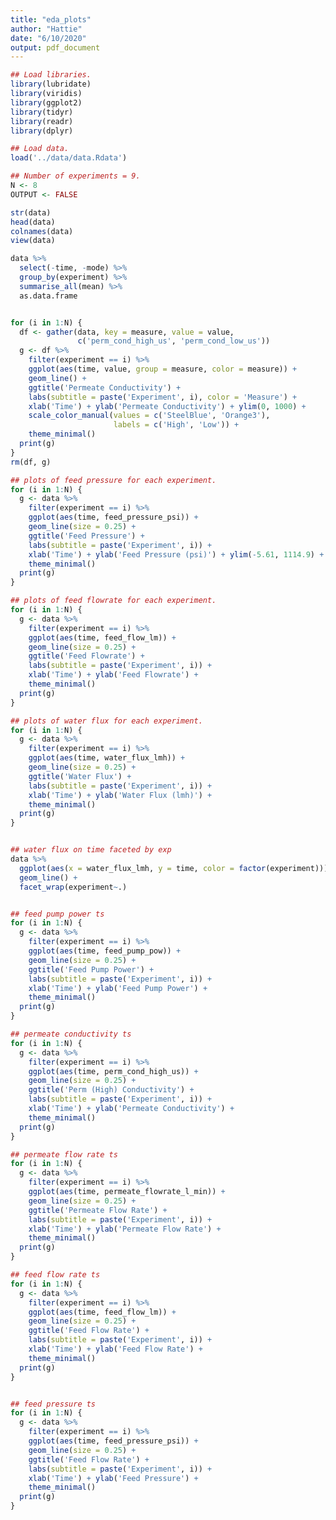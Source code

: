 ```yaml
---
title: "eda_plots"
author: "Hattie"
date: "6/10/2020"
output: pdf_document
---
```


```r
## Load libraries.
library(lubridate)
library(viridis)
library(ggplot2)
library(tidyr)
library(readr)
library(dplyr)

## Load data.
load('../data/data.Rdata')

## Number of experiments = 9.
N <- 8
OUTPUT <- FALSE
```

```r
str(data)
head(data)
colnames(data)
view(data)
```

```r
data %>%
  select(-time, -mode) %>%
  group_by(experiment) %>%
  summarise_all(mean) %>%
  as.data.frame


for (i in 1:N) {
  df <- gather(data, key = measure, value = value,
               c('perm_cond_high_us', 'perm_cond_low_us'))
  g <- df %>%
    filter(experiment == i) %>%
    ggplot(aes(time, value, group = measure, color = measure)) +
    geom_line() +
    ggtitle('Permeate Conductivity') +
    labs(subtitle = paste('Experiment', i), color = 'Measure') +
    xlab('Time') + ylab('Permeate Conductivity') + ylim(0, 1000) +
    scale_color_manual(values = c('SteelBlue', 'Orange3'),
                       labels = c('High', 'Low')) +
    theme_minimal()
  print(g)
}
rm(df, g)

## plots of feed pressure for each experiment.
for (i in 1:N) {
  g <- data %>%
    filter(experiment == i) %>%
    ggplot(aes(time, feed_pressure_psi)) +
    geom_line(size = 0.25) +
    ggtitle('Feed Pressure') +
    labs(subtitle = paste('Experiment', i)) +
    xlab('Time') + ylab('Feed Pressure (psi)') + ylim(-5.61, 1114.9) +
    theme_minimal()
  print(g)
}

## plots of feed flowrate for each experiment.
for (i in 1:N) {
  g <- data %>%
    filter(experiment == i) %>%
    ggplot(aes(time, feed_flow_lm)) +
    geom_line(size = 0.25) +
    ggtitle('Feed Flowrate') +
    labs(subtitle = paste('Experiment', i)) +
    xlab('Time') + ylab('Feed Flowrate') +
    theme_minimal()
  print(g)
}

## plots of water flux for each experiment.
for (i in 1:N) {
  g <- data %>%
    filter(experiment == i) %>%
    ggplot(aes(time, water_flux_lmh)) +
    geom_line(size = 0.25) +
    ggtitle('Water Flux') +
    labs(subtitle = paste('Experiment', i)) +
    xlab('Time') + ylab('Water Flux (lmh)') +
    theme_minimal()
  print(g)
}


## water flux on time faceted by exp
data %>% 
  ggplot(aes(x = water_flux_lmh, y = time, color = factor(experiment))) + 
  geom_line() +
  facet_wrap(experiment~.)


## feed pump power ts
for (i in 1:N) {
  g <- data %>%
    filter(experiment == i) %>%
    ggplot(aes(time, feed_pump_pow)) +
    geom_line(size = 0.25) +
    ggtitle('Feed Pump Power') +
    labs(subtitle = paste('Experiment', i)) +
    xlab('Time') + ylab('Feed Pump Power') +
    theme_minimal()
  print(g)
}

## permeate conductivity ts
for (i in 1:N) {
  g <- data %>%
    filter(experiment == i) %>%
    ggplot(aes(time, perm_cond_high_us)) +
    geom_line(size = 0.25) +
    ggtitle('Perm (High) Conductivity') +
    labs(subtitle = paste('Experiment', i)) +
    xlab('Time') + ylab('Permeate Conductivity') +
    theme_minimal()
  print(g)
}

## permeate flow rate ts
for (i in 1:N) {
  g <- data %>%
    filter(experiment == i) %>%
    ggplot(aes(time, permeate_flowrate_l_min)) +
    geom_line(size = 0.25) +
    ggtitle('Permeate Flow Rate') +
    labs(subtitle = paste('Experiment', i)) +
    xlab('Time') + ylab('Permeate Flow Rate') +
    theme_minimal()
  print(g)
}

## feed flow rate ts
for (i in 1:N) {
  g <- data %>%
    filter(experiment == i) %>%
    ggplot(aes(time, feed_flow_lm)) +
    geom_line(size = 0.25) +
    ggtitle('Feed Flow Rate') +
    labs(subtitle = paste('Experiment', i)) +
    xlab('Time') + ylab('Feed Flow Rate') +
    theme_minimal()
  print(g)
}


## feed pressure ts
for (i in 1:N) {
  g <- data %>%
    filter(experiment == i) %>%
    ggplot(aes(time, feed_pressure_psi)) +
    geom_line(size = 0.25) +
    ggtitle('Feed Flow Rate') +
    labs(subtitle = paste('Experiment', i)) +
    xlab('Time') + ylab('Feed Pressure') +
    theme_minimal()
  print(g)
}


```


